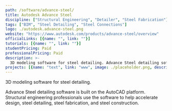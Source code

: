 ```yaml
---
path: /software/advance-steel/
title: Autodesk Advance Steel
discipline: ["Structural Engineering", "Detailer", "Steel Fabrication"]
tags: ["BIM", "Steel Detailing", "Steel Connections"]
logo: ./autodesk.advance-steel.png
website: "https://www.autodesk.com/products/advance-steel/overview"
officialLinks: [{name: "", link: ""}]
tutorials: [{name: "", link: ""}]
studentPricing: Paid
professionalPricing: Paid
description: >-
  3D modeling software for steel detailing. Advance Steel detailing software is built on the AutoCAD platform. Structural engineering professionals use the software to help accelerate design, steel detailing, steel fabrication, and steel construction.
projects: [{name: "text", link: "www", image: ./placeholder.png, description: "blah blah"}]
---
```


3D modeling software for steel detailing.

Advance Steel detailing software is built on the AutoCAD platform. Structural engineering professionals use the software to help accelerate design, steel detailing, steel fabrication, and steel construction.
